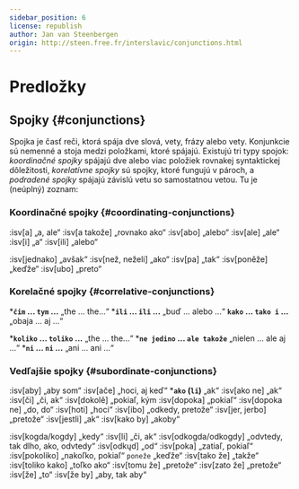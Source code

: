 ```yaml
---
sidebar_position: 6
license: republish
author: Jan van Steenbergen
origin: http://steen.free.fr/interslavic/conjunctions.html
---
```


# Predložky

## Spojky \{#conjunctions}

Spojka je časť reči, ktorá spája dve slová, vety, frázy alebo vety. Konjunkcie sú nemenné a stoja medzi položkami, ktoré spájajú. Existujú tri typy spojok: _koordinačné spojky_ spájajú dve alebo viac položiek rovnakej syntaktickej dôležitosti, _korelatívne spojky_ sú spojky, ktoré fungujú v pároch, a _podradené spojky_ spájajú závislú vetu so samostatnou vetou. Tu je (neúplný) zoznam:

### Koordinačné spojky \{#coordinating-conjunctions}

:isv[a] „a, ale“
:isv[a takože] „rovnako ako“
:isv[abo] „alebo“
:isv[ale] „ale“
:isv[i] „a“
:isv[ili] „alebo“

:isv[jednako] „avšak“
:isv[než, neželi] „ako“
:isv[pa] „tak“
:isv[poněže] „keďže“
:isv[ubo] „preto“

### Korelačné spojky \{#correlative-conjunctions}

***`čim` ... `tym` ...** „the ... the...“
***`ili` ... `ili` ...** „buď ... alebo ...“
**`kako` ... `tako i` ...** „obaja ... aj ...“

***`koliko` ... `toliko` ...** „the ... the...“
***`ne jedino` ... `ale takože`** „nielen ... ale aj ...“
***`ni` ... `ni` ...** „ani ... ani ...“

### Vedľajšie spojky \{#subordinate-conjunctions}

:isv[aby] „aby som“
:isv[ače] „hoci, aj keď“
***`ako` (`li`)** „ak“
:isv[ako ne] „ak“
:isv[či] „či, ak“
:isv[dokolě] „pokiaľ, kým
:isv[dopoka] „pokiaľ“
:isv[dopoka ne] „do, do“
:isv[hoti] „hoci“
:isv[ibo] „odkedy, pretože“
:isv[jer, jerbo] „pretože“
:isv[jestli] „ak“
:isv[kako by] „akoby“

:isv[kogda/kogdy] „kedy“
:isv[li] „či, ak“
:isv[odkogda/odkogdy] „odvtedy, tak dlho, ako, odvtedy“
:isv[odkųd] „od“
:isv[poka] „zatiaľ, pokiaľ“
:isv[pokoliko] „nakoľko, pokiaľ“ `poneže` „keďže“
:isv[tako že] „takže“
:isv[toliko kako] „toľko ako“
:isv[tomu že] „pretože“
:isv[zato že] „pretože“
:isv[že] „to“
:isv[že by] „aby, tak aby“

